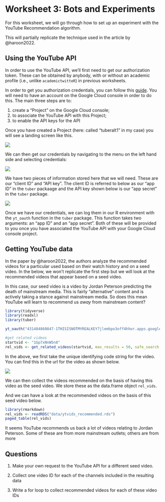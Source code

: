 # Worksheet 3: Bots and Experiments {.unnumbered}

For this worksheet, we will go through how to set up an experiment with the YouTube Recommendation algorithm.

This will partially replicate the technique used in the article by @haroon2022.

## Using the YouTube API

In order to use the YouTube API, we'll first need to get our authorization token. These can be obtained by anybody, with or without an academic profile (i.e., unlike `academictwitteR`) in previous worksheets.

In order to get you authorization credentials, you can follow this [guide](https://developers.google.com/youtube/v3/getting-started). You will need to have an account on the Google Cloud console in order to do this. The main three steps are to:

1.  create a "Project" on the Google Cloud console;
2.  to associate the YouTube API with this Project;
3.  to enable the API keys for the API

Once you have created a Project (here: called "tuberalt1" in my case) you will see a landing screen like this.

![](images/Screenshot%202022-10-31%20at%2014.59.25.png)

We can then get our credentials by navigating to the menu on the left hand side and selecting credentials:

![](images/Screenshot%202022-10-31%20at%2014.59.41.png)

We have two pieces of information stored here that we will need. These are our "client ID" and "API key". The client ID is referred to below as our "app ID" in the `tuber` packaage and the API key shown below is our "app secret" in the `tuber` package.

![](images/Screenshot%202022-10-31%20at%2015.00.18.png)

Once we have our credentials, we can log them in our R environment with the `yt_oauth` function in the `tuber` package. This function takes two arguments: an "app ID" and an "app secret". Both of these will be provided to you once you have associated the YouTube API with your Google Cloud console project.

## Getting YouTube data

In the paper by @haroon2022, the authors analyze the recommended videos for a particular used based on their watch history and on a seed video. In the below, we won't replicate the first step but we will look at the recommended videos that appear based on a seed video.

In this case, our seed video is a video by Jordan Peterson predicting the death of mainstream media. This is fairly "alternative" content and is actively taking a stance against mainstream media. So does this mean YouTube will learn to recommend us *away* from mainstream content?

```r
library(tidyverse)
library(readxl)
library(tuber)

yt_oauth("431484860847-1THISISNOTMYREALKEY7jlembpo3off4hhor.apps.googleusercontent.com","2niTHISISMADEUPTOO-l9NPUS90fp")

#get related videos
startvid <- "1Gp7xNnW5n8"
rel_vids <- get_related_videos(startvid, max_results = 50, safe_search = "none")
```

In the above, we first take the unique identifying code string for the video. You can find this in the url for the video as shown below.

![](images/Screenshot%202022-10-31%20at%2015.16.19.png)

We can then collect the videos recommended on the basis of having this video as the seed video. We store these as the data.frame object `rel_vids`.

And we can have a look at the recommended videos on the basis of this seed video below.

```r
library(rmarkdown)
rel_vids <- readRDS("data/ytvids_recommended.rds")
paged_table(rel_vids)
```

It seems YouTube recommends us back a lot of videos relating to Jordan Peterson. Some of these are from more mainstream outlets; others are from more

## Questions

1.  Make your own request to the YouTube API for a different seed video.

2.  Collect one video ID for each of the channels included in the resulting data

3.  Write a for loop to collect recommended videos for each of these video IDs
